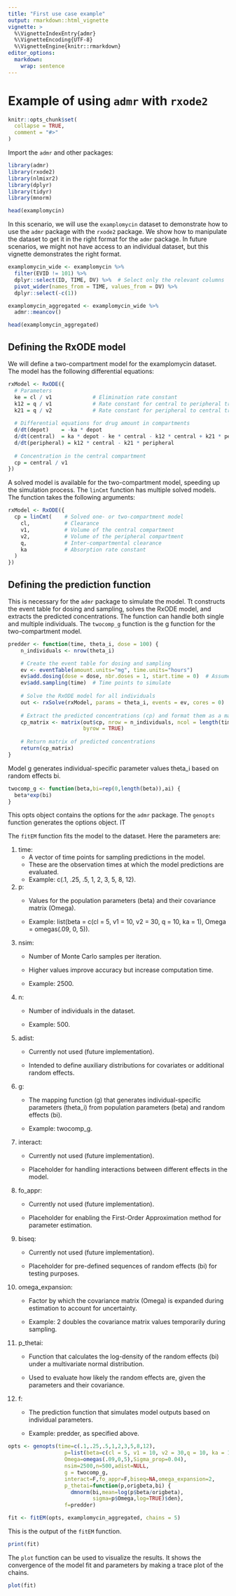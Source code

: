 ```yaml
---
title: "First use case example"
output: rmarkdown::html_vignette
vignette: >
  %\VignetteIndexEntry{admr}
  %\VignetteEncoding{UTF-8}
  %\VignetteEngine{knitr::rmarkdown}
editor_options: 
  markdown: 
    wrap: sentence
---
```


# Example of using `admr` with `rxode2`

```r
knitr::opts_chunk$set(
  collapse = TRUE,
  comment = "#>"
)
```

Import the `admr` and other packages:

```r
library(admr)
library(rxode2)
library(nlmixr2)
library(dplyr)
library(tidyr)
library(mnorm)
```

```r
head(examplomycin)
```

In this scenario, we will use the `examplomycin` dataset to demonstrate how to use the `admr` package with the `rxode2` package.
We show how to manipulate the dataset to get it in the right format for the `admr` package.
In future scenarios, we might not have access to an individual dataset, but this vignette demonstrates the right format.

```r
examplomycin_wide <- examplomycin %>%
  filter(EVID != 101) %>%
  dplyr::select(ID, TIME, DV) %>%  # Select only the relevant columns
  pivot_wider(names_from = TIME, values_from = DV) %>%
  dplyr::select(-c(1))

examplomycin_aggregated <- examplomycin_wide %>%
  admr::meancov()

head(examplomycin_aggregated)
```

## Defining the RxODE model

We will define a two-compartment model for the examplomycin dataset.
The model has the following differential equations:

```r
rxModel <- RxODE({
  # Parameters
  ke = cl / v1             # Elimination rate constant
  k12 = q / v1             # Rate constant for central to peripheral transfer
  k21 = q / v2             # Rate constant for peripheral to central transfer
  
  # Differential equations for drug amount in compartments
  d/dt(depot)    = -ka * depot
  d/dt(central)  = ka * depot - ke * central - k12 * central + k21 * peripheral
  d/dt(peripheral) = k12 * central - k21 * peripheral
  
  # Concentration in the central compartment
  cp = central / v1
})
```

A solved model is available for the two-compartment model, speeding up the simulation process.
The `linCmt` function has multiple solved models.
The function takes the following arguments:

```r
rxModel <- RxODE({
  cp = linCmt(    # Solved one- or two-compartment model
    cl,           # Clearance
    v1,           # Volume of the central compartment
    v2,           # Volume of the peripheral compartment
    q,            # Inter-compartmental clearance
    ka            # Absorption rate constant
  )
})
```

## Defining the prediction function

This is necessary for the `admr` package to simulate the model.
Tt constructs the event table for dosing and sampling, solves the RxODE model, and extracts the predicted concentrations.
The function can handle both single and multiple individuals.
The `twocomp_g` function is the g function for the two-compartment model.

```r
predder <- function(time, theta_i, dose = 100) {
    n_individuals <- nrow(theta_i)

    # Create the event table for dosing and sampling
    ev <- eventTable(amount.units="mg", time.units="hours")
    ev$add.dosing(dose = dose, nbr.doses = 1, start.time = 0)  # Assume same dose
    ev$add.sampling(time)  # Time points to simulate
    
    # Solve the RxODE model for all individuals
    out <- rxSolve(rxModel, params = theta_i, events = ev, cores = 0)
    
    # Extract the predicted concentrations (cp) and format them as a matrix
    cp_matrix <- matrix(out$cp, nrow = n_individuals, ncol = length(time), 
                        byrow = TRUE)
    
    # Return matrix of predicted concentrations
    return(cp_matrix)
}
```

Model g generates individual-specific parameter values theta_i based on random effects bi.

```r
twocomp_g <- function(beta,bi=rep(0,length(beta)),ai) {
  beta*exp(bi)
}
```

This opts object contains the options for the `admr` package.
The `genopts` function generates the options object.
IT

The `fitEM` function fits the model to the dataset.
Here the parameters are:

1.  time:
    -   A vector of time points for sampling predictions in the model.
    -   These are the observation times at which the model predictions are evaluated.
    -   Example: c(.1, .25, .5, 1, 2, 3, 5, 8, 12).
2.  p:
    -   Values for the population parameters (beta) and their covariance matrix (Omega).
    
    -   Example: list(beta = c(cl = 5, v1 = 10, v2 = 30, q = 10, ka = 1), Omega = omegas(.09, 0, 5)).
3.  nsim:
    -   Number of Monte Carlo samples per iteration.

    -   Higher values improve accuracy but increase computation time.

    -   Example: 2500.
4.  n:
    -   Number of individuals in the dataset.

    -   Example: 500.
5.  adist:
    -   Currently not used (future implementation).

    -   Intended to define auxiliary distributions for covariates or additional random effects.
6.  g:
    -   The mapping function (g) that generates individual-specific parameters (theta_i) from population parameters (beta) and random effects (bi).

    -   Example: twocomp_g.
7.  interact:
    -   Currently not used (future implementation).

    -   Placeholder for handling interactions between different effects in the model.
8.  fo_appr:
    -   Currently not used (future implementation).

    -   Placeholder for enabling the First-Order Approximation method for parameter estimation.
9.  biseq:
    -   Currently not used (future implementation).

    -   Placeholder for pre-defined sequences of random effects (bi) for testing purposes.
10. omega_expansion:
    -   Factor by which the covariance matrix (Omega) is expanded during estimation to account for uncertainty.

    -   Example: 2 doubles the covariance matrix values temporarily during sampling.
11. p_thetai:
    -   Function that calculates the log-density of the random effects (bi) under a multivariate normal distribution.

    -   Used to evaluate how likely the random effects are, given the parameters and their covariance.
12. f:
    -   The prediction function that simulates model outputs based on individual parameters.

    -   Example: predder, as specified above.

```r
opts <- genopts(time=c(.1,.25,.5,1,2,3,5,8,12),
                  p=list(beta=c(cl = 5, v1 = 10, v2 = 30,q = 10, ka = 1),
                  Omega=omegas(.09,0,5),Sigma_prop=0.04),
                  nsim=2500,n=500,adist=NULL,
                  g = twocomp_g,
                  interact=F,fo_appr=F,biseq=NA,omega_expansion=2,
                  p_thetai=function(p,origbeta,bi) {
                    dmnorm(bi,mean=log(p$beta/origbeta),
                           sigma=p$Omega,log=TRUE)$den},
                  f=predder)

fit <- fitEM(opts, examplomycin_aggregated, chains = 5)
```

This is the output of the `fitEM` function.

```r
print(fit)
```

The `plot` function can be used to visualize the results.
It shows the convergence of the model fit and parameters by making a trace plot of the chains.

```r
plot(fit)
```
